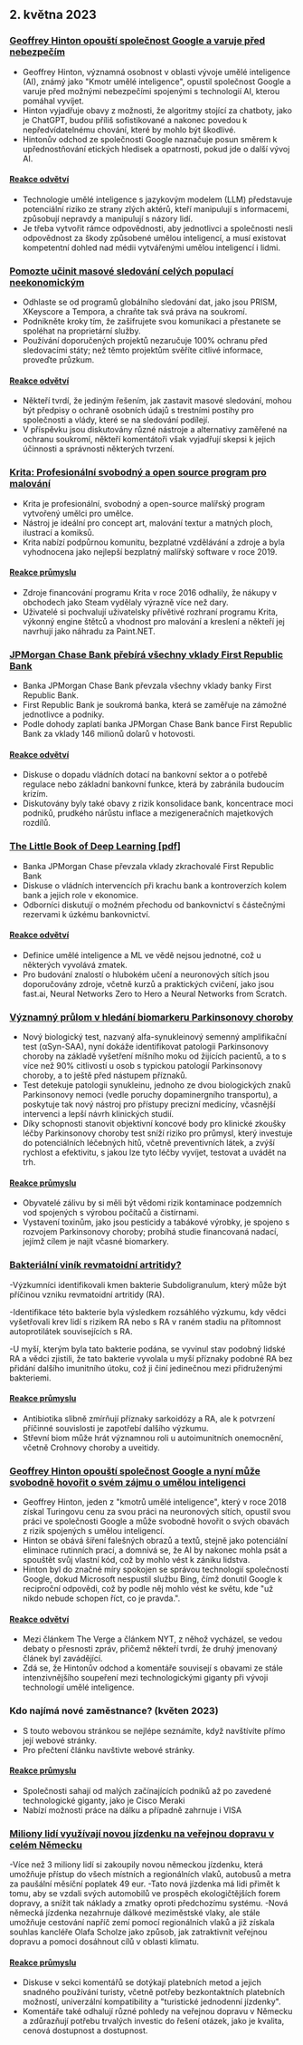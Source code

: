 

<CallToAction />

<Steps>

## 2. května 2023

### [Geoffrey Hinton opouští společnost Google a varuje před nebezpečím](https://www.nytimes.com/2023/05/01/technology/ai-google-chatbot-engineer-quits-hinton.html)

- Geoffrey Hinton, významná osobnost v oblasti vývoje umělé inteligence (AI), známý jako "Kmotr umělé inteligence", opustil společnost Google a varuje před možnými nebezpečími spojenými s technologií AI, kterou pomáhal vyvíjet.
- Hinton vyjadřuje obavy z možnosti, že algoritmy stojící za chatboty, jako je ChatGPT, budou příliš sofistikované a nakonec povedou k nepředvídatelnému chování, které by mohlo být škodlivé.
- Hintonův odchod ze společnosti Google naznačuje posun směrem k upřednostňování etických hledisek a opatrnosti, pokud jde o další vývoj AI.

#### [Reakce odvětví](http://news.ycombinator.com/item?id=35771104)

- Technologie umělé inteligence s jazykovým modelem (LLM) představuje potenciální riziko ze strany zlých aktérů, kteří manipulují s informacemi, způsobují nepravdy a manipulují s názory lidí.
- Je třeba vytvořit rámce odpovědnosti, aby jednotlivci a společnosti nesli odpovědnost za škody způsobené umělou inteligencí, a musí existovat kompetentní dohled nad médii vytvářenými umělou inteligencí i lidmi.

### [Pomozte učinit masové sledování celých populací neekonomickým](https://prism-break.org/en/)

- Odhlaste se od programů globálního sledování dat, jako jsou PRISM, XKeyscore a Tempora, a chraňte tak svá práva na soukromí.
- Podnikněte kroky tím, že zašifrujete svou komunikaci a přestanete se spoléhat na proprietární služby.
- Používání doporučených projektů nezaručuje 100% ochranu před sledovacími státy; než těmto projektům svěříte citlivé informace, proveďte průzkum.

#### [Reakce odvětví](http://news.ycombinator.com/item?id=35772005)

- Někteří tvrdí, že jediným řešením, jak zastavit masové sledování, mohou být předpisy o ochraně osobních údajů s trestními postihy pro společnosti a vlády, které se na sledování podílejí.
- V příspěvku jsou diskutovány různé nástroje a alternativy zaměřené na ochranu soukromí, někteří komentátoři však vyjadřují skepsi k jejich účinnosti a správnosti některých tvrzení.

### [Krita: Profesionální svobodný a open source program pro malování](https://krita.org/en/)

- Krita je profesionální, svobodný a open-source malířský program vytvořený umělci pro umělce.
- Nástroj je ideální pro concept art, malování textur a matných ploch, ilustrací a komiksů.
- Krita nabízí podpůrnou komunitu, bezplatné vzdělávání a zdroje a byla vyhodnocena jako nejlepší bezplatný malířský software v roce 2019.

#### [Reakce průmyslu](http://news.ycombinator.com/item?id=35771994)

- Zdroje financování programu Krita v roce 2016 odhalily, že nákupy v obchodech jako Steam vydělaly výrazně více než dary.
- Uživatelé si pochvalují uživatelsky přívětivé rozhraní programu Krita, výkonný engine štětců a vhodnost pro malování a kreslení a někteří jej navrhují jako náhradu za Paint.NET.

### [JPMorgan Chase Bank přebírá všechny vklady First Republic Bank](https://www.fdic.gov/news/press-releases/2023/pr23034.html)

- Banka JPMorgan Chase Bank převzala všechny vklady banky First Republic Bank.
- First Republic Bank je soukromá banka, která se zaměřuje na zámožné jednotlivce a podniky.
- Podle dohody zaplatí banka JPMorgan Chase Bank bance First Republic Bank za vklady 146 milionů dolarů v hotovosti.

#### [Reakce odvětví](http://news.ycombinator.com/item?id=35770048)

- Diskuse o dopadu vládních dotací na bankovní sektor a o potřebě regulace nebo základní bankovní funkce, která by zabránila budoucím krizím.
- Diskutovány byly také obavy z rizik konsolidace bank, koncentrace moci podniků, prudkého nárůstu inflace a mezigeneračních majetkových rozdílů.

### [The Little Book of Deep Learning [pdf]](https://fleuret.org/public/lbdl.pdf)

- Banka JPMorgan Chase převzala vklady zkrachovalé First Republic Bank
- Diskuse o vládních intervencích při krachu bank a kontroverzích kolem bank a jejich role v ekonomice.
- Odborníci diskutují o možném přechodu od bankovnictví s částečnými rezervami k úzkému bankovnictví.

#### [Reakce odvětví](http://news.ycombinator.com/item?id=35767789)

- Definice umělé inteligence a ML ve vědě nejsou jednotné, což u některých vyvolává zmatek.
- Pro budování znalostí o hlubokém učení a neuronových sítích jsou doporučovány zdroje, včetně kurzů a praktických cvičení, jako jsou fast.ai, Neural Networks Zero to Hero a Neural Networks from Scratch.

### [Významný průlom v hledání biomarkeru Parkinsonovy choroby](https://www.michaeljfox.org/publication/michael-j-fox-foundation-announces-significant-breakthrough-search-parkinsons-biomarker)

- Nový biologický test, nazvaný alfa-synukleinový semenný amplifikační test (αSyn-SAA), nyní dokáže identifikovat patologii Parkinsonovy choroby na základě vyšetření míšního moku od žijících pacientů, a to s více než 90% citlivostí u osob s typickou patologií Parkinsonovy choroby, a to ještě před nástupem příznaků.
- Test detekuje patologii synukleinu, jednoho ze dvou biologických znaků Parkinsonovy nemoci (vedle poruchy dopaminergního transportu), a poskytuje tak nový nástroj pro přístupy precizní medicíny, včasnější intervenci a lepší návrh klinických studií.
- Díky schopnosti stanovit objektivní koncové body pro klinické zkoušky léčby Parkinsonovy choroby test sníží riziko pro průmysl, který investuje do potenciálních léčebných hitů, včetně preventivních látek, a zvýší rychlost a efektivitu, s jakou lze tyto léčby vyvíjet, testovat a uvádět na trh.

#### [Reakce průmyslu](http://news.ycombinator.com/item?id=35770563)

- Obyvatelé zálivu by si měli být vědomi rizik kontaminace podzemních vod spojených s výrobou počítačů a čistírnami.
- Vystavení toxinům, jako jsou pesticidy a tabákové výrobky, je spojeno s rozvojem Parkinsonovy choroby; probíhá studie financovaná nadací, jejímž cílem je najít včasné biomarkery.

### [Bakteriální viník revmatoidní artritidy?](https://www.the-scientist.com/news-opinion/a-bacterial-culprit-for-rheumatoid-arthritis-71088)

-Výzkumníci identifikovali kmen bakterie Subdoligranulum, který může být příčinou vzniku revmatoidní artritidy (RA).

-Identifikace této bakterie byla výsledkem rozsáhlého výzkumu, kdy vědci vyšetřovali krev lidí s rizikem RA nebo s RA v raném stadiu na přítomnost autoprotilátek souvisejících s RA.

-U myší, kterým byla tato bakterie podána, se vyvinul stav podobný lidské RA a vědci zjistili, že tato bakterie vyvolala u myší příznaky podobné RA bez přidání dalšího imunitního útoku, což ji činí jedinečnou mezi přidruženými bakteriemi.

#### [Reakce průmyslu](http://news.ycombinator.com/item?id=35775704)

- Antibiotika slibně zmírňují příznaky sarkoidózy a RA, ale k potvrzení příčinné souvislosti je zapotřebí dalšího výzkumu.
- Střevní biom může hrát významnou roli u autoimunitních onemocnění, včetně Crohnovy choroby a uveitidy.

### [Geoffrey Hinton opouští společnost Google a nyní může svobodně hovořit o svém zájmu o umělou inteligenci](https://www.theverge.com/2023/5/1/23706311/hinton-godfather-of-ai-threats-fears-warnings)

- Geoffrey Hinton, jeden z "kmotrů umělé inteligence", který v roce 2018 získal Turingovu cenu za svou práci na neuronových sítích, opustil svou práci ve společnosti Google a může svobodně hovořit o svých obavách z rizik spojených s umělou inteligencí.
- Hinton se obává šíření falešných obrazů a textů, stejně jako potenciální eliminace rutinních prací, a domnívá se, že AI by nakonec mohla psát a spouštět svůj vlastní kód, což by mohlo vést k zániku lidstva.
- Hinton byl do značné míry spokojen se správou technologií společností Google, dokud Microsoft nespustil službu Bing, čímž donutil Google k reciproční odpovědi, což by podle něj mohlo vést ke světu, kde "už nikdo nebude schopen říct, co je pravda.".

#### [Reakce odvětví](http://news.ycombinator.com/item?id=35771508)

- Mezi článkem The Verge a článkem NYT, z něhož vycházel, se vedou debaty o přesnosti zpráv, přičemž někteří tvrdí, že druhý jmenovaný článek byl zavádějící.
- Zdá se, že Hintonův odchod a komentáře souvisejí s obavami ze stále intenzivnějšího soupeření mezi technologickými giganty při vývoji technologií umělé inteligence.

### Kdo najímá nové zaměstnance? (květen 2023)

- S touto webovou stránkou se nejlépe seznámíte, když navštívíte přímo její webové stránky.
- Pro přečtení článku navštivte webové stránky.

#### [Reakce průmyslu](http://news.ycombinator.com/item?id=35773707)

- Společnosti sahají od malých začínajících podniků až po zavedené technologické giganty, jako je Cisco Meraki
- Nabízí možnosti práce na dálku a případně zahrnuje i VISA

### [Miliony lidí využívají novou jízdenku na veřejnou dopravu v celém Německu](https://apnews.com/article/germany-public-transit-cheap-ticket-trains-metro-3d83f1a35ab8e3945b8034b9bd511c29)

-Více než 3 miliony lidí si zakoupily novou německou jízdenku, která umožňuje přístup do všech místních a regionálních vlaků, autobusů a metra za paušální měsíční poplatek 49 eur.
-Tato nová jízdenka má lidi přimět k tomu, aby se vzdali svých automobilů ve prospěch ekologičtějších forem dopravy, a snížit tak náklady a zmatky oproti předchozímu systému.
-Nová německá jízdenka nezahrnuje dálkové meziměstské vlaky, ale stále umožňuje cestování napříč zemí pomocí regionálních vlaků a již získala souhlas kancléře Olafa Scholze jako způsob, jak zatraktivnit veřejnou dopravu a pomoci dosáhnout cílů v oblasti klimatu.

#### [Reakce průmyslu](http://news.ycombinator.com/item?id=35770816)

- Diskuse v sekci komentářů se dotýkají platebních metod a jejich snadného používání turisty, včetně potřeby bezkontaktních platebních možností, univerzální kompatibility a "turistické jednodenní jízdenky".
- Komentáře také odhalují různé pohledy na veřejnou dopravu v Německu a zdůrazňují potřebu trvalých investic do řešení otázek, jako je kvalita, cenová dostupnost a dostupnost.

</Steps>
